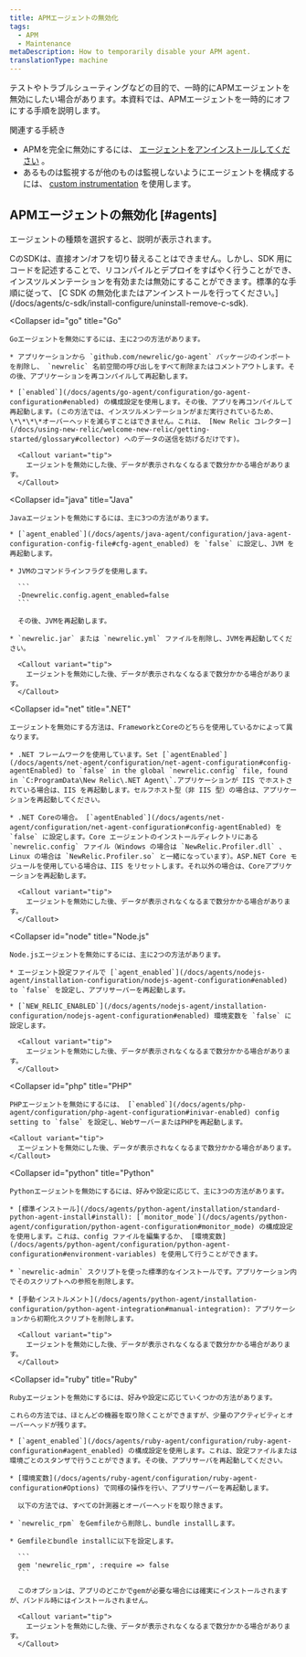 ```yaml
---
title: APMエージェントの無効化
tags:
  - APM
  - Maintenance
metaDescription: How to temporarily disable your APM agent.
translationType: machine
---
```


テストやトラブルシューティングなどの目的で、一時的にAPMエージェントを無効にしたい場合があります。本資料では、APMエージェントを一時的にオフにする手順を説明します。

関連する手続き

* APMを完全に無効にするには、 [エージェントをアンインストールしてください](/docs/agents/manage-apm-agents/installation/uninstall-agent) 。
* あるものは監視するが他のものは監視しないようにエージェントを構成するには、 [custom instrumentation](/docs/agents/manage-apm-agents/agent-data/custom-instrumentation) を使用します。

## APMエージェントの無効化 [#agents]

エージェントの種類を選択すると、説明が表示されます。

<CollapserGroup>
  <Collapser
    id="c-sdk"
    title="C SDK"
  >
    CのSDKは、直接オン/オフを切り替えることはできません。しかし、SDK 用にコードを記述することで、リコンパイルとデプロイをすばやく行うことができ、インスツルメンテーションを有効または無効にすることができます。標準的な手順に従って、 [C SDK の無効化またはアンインストールを行ってください。](/docs/agents/c-sdk/install-configure/uninstall-remove-c-sdk).
  </Collapser>

  <Collapser
    id="go"
    title="Go"
  >
    Goエージェントを無効にするには、主に2つの方法があります。

    * アプリケーションから `github.com/newrelic/go-agent` パッケージのインポートを削除し、 `newrelic` 名前空間の呼び出しをすべて削除またはコメントアウトします。その後、アプリケーションを再コンパイルして再起動します。

    * [`enabled`](/docs/agents/go-agent/configuration/go-agent-configuration#enabled) の構成設定を使用します。その後、アプリを再コンパイルして再起動します。(この方法では、インスツルメンテーションがまだ実行されているため、 \*\*\*\*オーバーヘッドを減らすことはできません。これは、 [New Relic コレクター](/docs/using-new-relic/welcome-new-relic/getting-started/glossary#collector) へのデータの送信を妨げるだけです)。

      <Callout variant="tip">
        エージェントを無効にした後、データが表示されなくなるまで数分かかる場合があります。
      </Callout>
  </Collapser>

  <Collapser
    id="java"
    title="Java"
  >
    Javaエージェントを無効にするには、主に3つの方法があります。

    * [`agent_enabled`](/docs/agents/java-agent/configuration/java-agent-configuration-config-file#cfg-agent_enabled) を `false` に設定し、JVM を再起動します。

    * JVMのコマンドラインフラグを使用します。

      ```
      -Dnewrelic.config.agent_enabled=false
      ```

      その後、JVMを再起動します。

    * `newrelic.jar` または `newrelic.yml` ファイルを削除し、JVMを再起動してください。

      <Callout variant="tip">
        エージェントを無効にした後、データが表示されなくなるまで数分かかる場合があります。
      </Callout>
  </Collapser>

  <Collapser
    id="net"
    title=".NET"
  >
    エージェントを無効にする方法は、FrameworkとCoreのどちらを使用しているかによって異なります。

    * .NET フレームワークを使用しています。Set [`agentEnabled`](/docs/agents/net-agent/configuration/net-agent-configuration#config-agentEnabled) to `false` in the global `newrelic.config` file, found in `C:ProgramData\New Relic\.NET Agent\`.アプリケーションが IIS でホストされている場合は、IIS を再起動します。セルフホスト型（非 IIS 型）の場合は、アプリケーションを再起動してください。

    * .NET Coreの場合。 [`agentEnabled`](/docs/agents/net-agent/configuration/net-agent-configuration#config-agentEnabled) を `false` に設定します。Core エージェントのインストールディレクトリにある `newrelic.config` ファイル（Windows の場合は `NewRelic.Profiler.dll` 、Linux の場合は `NewRelic.Profiler.so` と一緒になっています）。ASP.NET Core モジュールを使用している場合は、IIS をリセットします。それ以外の場合は、Coreアプリケーションを再起動します。

      <Callout variant="tip">
        エージェントを無効にした後、データが表示されなくなるまで数分かかる場合があります。
      </Callout>
  </Collapser>

  <Collapser
    id="node"
    title="Node.js"
  >
    Node.jsエージェントを無効にするには、主に2つの方法があります。

    * エージェント設定ファイルで [`agent_enabled`](/docs/agents/nodejs-agent/installation-configuration/nodejs-agent-configuration#enabled) to `false` を設定し、アプリサーバーを再起動します。

    * [`NEW_RELIC_ENABLED`](/docs/agents/nodejs-agent/installation-configuration/nodejs-agent-configuration#enabled) 環境変数を `false` に設定します。

      <Callout variant="tip">
        エージェントを無効にした後、データが表示されなくなるまで数分かかる場合があります。
      </Callout>
  </Collapser>

  <Collapser
    id="php"
    title="PHP"
  >
    PHPエージェントを無効にするには、 [`enabled`](/docs/agents/php-agent/configuration/php-agent-configuration#inivar-enabled) config setting to `false` を設定し、WebサーバーまたはPHPを再起動します。

    <Callout variant="tip">
      エージェントを無効にした後、データが表示されなくなるまで数分かかる場合があります。
    </Callout>
  </Collapser>

  <Collapser
    id="python"
    title="Python"
  >
    Pythonエージェントを無効にするには、好みや設定に応じて、主に3つの方法があります。

    * [標準インストール](/docs/agents/python-agent/installation/standard-python-agent-install#install): [`monitor_mode`](/docs/agents/python-agent/configuration/python-agent-configuration#monitor_mode) の構成設定を使用します。これは、config ファイルを編集するか、 [環境変数](/docs/agents/python-agent/configuration/python-agent-configuration#environment-variables) を使用して行うことができます。

    * `newrelic-admin` スクリプトを使った標準的なインストールです。アプリケーション内でそのスクリプトへの参照を削除します。

    * [手動インストルメント](/docs/agents/python-agent/installation-configuration/python-agent-integration#manual-integration): アプリケーションから初期化スクリプトを削除します。

      <Callout variant="tip">
        エージェントを無効にした後、データが表示されなくなるまで数分かかる場合があります。
      </Callout>
  </Collapser>

  <Collapser
    id="ruby"
    title="Ruby"
  >
    Rubyエージェントを無効にするには、好みや設定に応じていくつかの方法があります。

    これらの方法では、ほとんどの機器を取り除くことができますが、少量のアクティビティとオーバーヘッドが残ります。

    * [`agent_enabled`](/docs/agents/ruby-agent/configuration/ruby-agent-configuration#agent_enabled) の構成設定を使用します。これは、設定ファイルまたは環境ごとのスタンザで行うことができます。その後、アプリサーバを再起動してください。

    * [環境変数](/docs/agents/ruby-agent/configuration/ruby-agent-configuration#Options) で同様の操作を行い、アプリサーバーを再起動します。

      以下の方法では、すべての計測器とオーバーヘッドを取り除きます。

    * `newrelic_rpm` をGemfileから削除し、bundle installします。

    * Gemfileとbundle installに以下を設定します。

      ```
      gem 'newrelic_rpm', :require => false
      ```

      このオプションは、アプリのどこかでgemが必要な場合には確実にインストールされますが、バンドル時にはインストールされません。

      <Callout variant="tip">
        エージェントを無効にした後、データが表示されなくなるまで数分かかる場合があります。
      </Callout>
  </Collapser>
</CollapserGroup>
